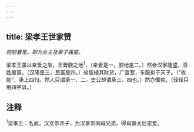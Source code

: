 ```yaml
---
---
---
```

title: 梁孝王世家赞
---



*轻轻着笔，却为女主及爱子痛鉴。*

梁孝王虽以亲爱之故，王膏腴之地<sup>1</sup>，（亲爱是一，腴地是二。）然会汉家隆盛，百姓殷富。（汉隆是三，民富是四。）故能植其财货，广宫室，车服拟于天子。（“故能”，承上四句。然人只谓承一、二，史公却谓承三、四也。）然亦僭矣。（轻轻只用四字讽。）

## 注释

<sup>1</sup>梁孝王：名武，汉文帝次子，为汉景帝同母兄弟。得母窦太后宠爱。